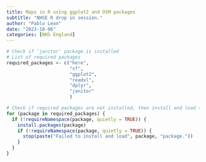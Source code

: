 ---
title: Maps in R using ggplot2 and OSM packages
subtitle: "NHSE R drop in session."
author: "Pablo Leon"
date: "2023-10-06"
categories: [NHS England]
---

```{r}
# Check if 'janitor' package is installed
# List of required packages
required_packages <- c("here",
                       "sf",
                       "ggplot2",
                       "readxl",
                       "dplyr",
                       "janitor"
                       )

# Check if required packages are not installed, then install and load them
for (package in required_packages) {
  if (!requireNamespace(package, quietly = TRUE)) {
    install.packages(package)
    if (!requireNamespace(package, quietly = TRUE)) {
      stop(paste("Failed to install and load", package, "package."))
    }
  }
}
```

